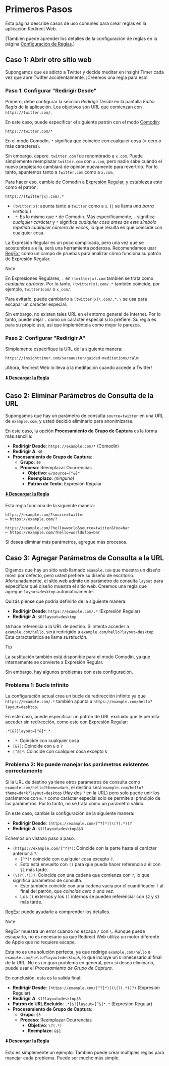 # Primeros Pasos

Esta página describe casos de uso comunes para crear reglas en la aplicación Redirect Web.

(También puede aprender los detalles de la configuración de reglas en la página [Configuración de Reglas](./rule-settings).)

## Caso 1: Abrir otro sitio web

Supongamos que es adicto a Twitter y decide meditar en Insight Timer cada vez que abre Twitter accidentalmente. ¡Creemos una regla para eso!

### Paso 1. Configurar "Redirigir Desde"

Primero, debe configurar la sección *Redirigir Desde* en la pantalla *Editar Regla* de la aplicación. Los objetivos son URL que comienzan con `https://twitter.com/`.

En este caso, puede especificar el siguiente patrón con el modo [Comodín](rule-settings#url-pattern-wildcard):

```
https://twitter.com/*
```

En el modo Comodín, `*` significa que coincide con cualquier cosa (= cero o más caracteres).

Sin embargo, espere. `twitter.com` fue renombrado a `x.com`. Puede simplemente reemplazar `twitter.com` con `x.com`, pero nadie sabe cuándo el nuevo propietario cambiará de opinión nuevamente para revertirlo. Por lo tanto, apuntemos tanto a `twitter.com` como a `x.com`.

Para hacer eso, cambie de Comodín a [Expresión Regular](rule-settings#url-pattern-regular-expression), y establezca esto como el patrón:

```
https://(twitter|x).com/.*
```

* `(twitter|x)`: apunta tanto a `twitter` como a `x`. (`|` se llama *una barra vertical*.)
* `.*`: Es lo mismo que `*` de Comodín. Más específicamente, `.` significa *cualquier carácter* y `*` significa *cualquier cosa antes de este símbolo repetida cualquier número de veces*, lo que resulta en que coincide con cualquier cosa.

La Expresión Regular es un poco complicada, pero una vez que se acostumbre a ella, será una herramienta poderosa. Recomendamos usar [RegExr](https://regexr.com) como un campo de pruebas para analizar cómo funciona su patrón de Expresión Regular.

> [!NOTE]
> En Expresiones Regulares, `.` en `(twitter|x).com` también se trata como *cualquier carácter*. Por lo tanto, `(twitter|x).com/.*` también coincide, por ejemplo, `twitter1com/` o `x_com/`.
> 
> Para evitarlo, puede cambiarlo a `(twitter|x)\.com/.*`. `\` se usa para escapar un carácter especial.
> 
> Sin embargo, no existen tales URL en el entorno general de Internet. Por lo tanto, puede dejar `.` como un carácter especial si lo prefiere. Su regla es para su propio uso, así que impleméntela como mejor le parezca.

### Paso 2: Configurar "Redirigir A"

Simplemente especifique la URL de la siguiente manera:

```
https://insighttimer.com/saraauster/guided-meditations/calm
```

¡Ahora, Redirect Web lo lleva a la meditación cuando accede a Twitter!

**[⬇️ Descargar la Regla](/rules/reduce-twitter-addiction.redirectweb)**

## Caso 2: Eliminar Parámetros de Consulta de la URL

Supongamos que hay un parámetro de consulta `source=twitter` en una URL de `example.com`, y usted decidió eliminarlo para anonimizarse.

En este caso, la opción **Procesamiento de Grupo de Captura** es la forma más sencilla:

* **Redirigir Desde**: `https://example.com/*` (Comodín)
* **Redirigir A**: `$0`
* **Procesamiento de Grupo de Captura**:
    * **Grupo**: `$0`
    * **Proceso**: Reemplazar Ocurrencias
        * **Objetivo**: `&?source=[^&]*`
        * **Reemplazo**: *(ninguno)*
        * **Patrón de Texto**: Expresión Regular

**[⬇️ Descargar la Regla](/rules/remove-parameters.redirectweb)**

Esta regla funciona de la siguiente manera:

```
https://example.com/?source=twitter
↪ https://example.com/?

https://example.com/?hello=world&source=twitter&foo=bar
↪ https://example.com/?hello=world&foo=bar
```

Si desea eliminar más parámetros, agregue más procesos.

## Caso 3: Agregar Parámetros de Consulta a la URL

Digamos que hay un sitio web llamado `example.com` que muestra un diseño móvil por defecto, pero usted prefiere su diseño de escritorio. Afortunadamente, el sitio web admite un parámetro de consulta `layout` para especificar qué diseño muestra el sitio web. Creemos una regla que agregue `layout=desktop` automáticamente.

Quizás piense que podría definirlo de la siguiente manera:

* **Redirigir Desde**: `https://example.com/.*` (Expresión Regular)
* **Redirigir A**: `$0?layout=desktop`

`$0` hace referencia a la URL de destino. Si intenta acceder a `example.com/hello`, será redirigido a `example.com/hello?layout=desktop`. Esta característica se llama *sustitución*.

> [!TIP]
> La sustitución también está disponible para el modo Comodín, ya que internamente se convierte a Expresión Regular.

Sin embargo, hay algunos problemas con esta configuración.

### Problema 1: Bucle infinito

La configuración actual crea un bucle de redirección infinito ya que `https://example.com/.*` también apunta a `https://example.com/hello?layout=desktop`.

En este caso, puede especificar un patrón de URL excluido que le permita acceder sin redirección, como este con Expresión Regular:

```
.*[&?]layout=[^&]*.*
```

* `.*`: Coincide con cualquier cosa
* `[&?]`: Coincide con `&` o `?`
* `[^&]*`: Coincide con cualquier cosa excepto `&`

### Problema 2: No puede manejar los parámetros existentes correctamente

Si la URL de destino ya tiene otros parámetros de consulta como `example.com/hello?theme=dark`, el destino será `example.com/hello?theme=dark?layout=desktop` (Hay dos `?` en la URL) pero solo puede unir los parámetros con `&`. `?` como carácter especial solo se permite al principio de los parámetros. Por lo tanto, no se trata como un parámetro válido.

En este caso, cambie la configuración de la siguiente manera:

* **Redirigir Desde**: `(https://example.com/[^?]*)(\(?(.*))?`
* **Redirigir A**: `$1?layout=desktop&$3`

Echemos un vistazo paso a paso.

* `(https://example.com/[^?]*)`: Coincide con la parte hasta el carácter anterior a `?`.
    * `[^?]*` coincide con cualquier cosa excepto `?`.
    * Esto está envuelto con `()` para que pueda hacer referencia a él con `$1` más tarde.
* `(\(?(.*))?`: Coincide con una cadena que comienza con `?`, lo que significa parámetros de consulta.
    * Esto también coincide con una cadena vacía por el cuantificador `?` al final del patrón, que *coincide cero o una vez*.
    * Los `()` externos y los `()` internos se pueden referenciar con `$2` y `$3` más tarde.

[RegExr](https://regexr.com) puede ayudarle a comprender los detalles.

> [!NOTE]
> RegExr muestra un error cuando no escapa `/` con `\`. Aunque puede escaparlo, no es necesario ya que Redirect Web utiliza un motor diferente de Apple que no requiere escape.

Esta no es una solución perfecta, ya que redirige `example.com/hello` a `example.com/hello?layout=desktop&`, lo que incluye un `&` innecesario al final de la URL. No es un gran problema en general, pero si desea eliminarlo, puede usar el *Procesamiento de Grupo de Captura*.

En conclusión, esta es la salida final:

* **Redirigir Desde**: `(https://example.com/[^?]*)((\(?(.*))?)` (Expresión Regular)
* **Redirigir A**: `$1?layout=desktop$3`
* **Patrón de URL Excluido**: `.*[&?]layout=[^&]*.*` (Expresión Regular)
* **Procesamiento de Grupo de Captura**:
    * **Grupo**: `$3`
    * **Proceso**: Reemplazar Ocurrencias
        * **Objetivo**: `\?(.*)`
        * **Reemplazo**: `&$1`

**[⬇️ Descargar la Regla](/rules/add-parameters.redirectweb)**

Esto es simplemente un ejemplo. También puede crear múltiples reglas para manejar cada problema. Puede ser mucho más simple.
